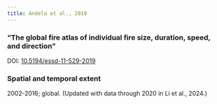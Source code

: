 ```yaml
---
title: Andela et al., 2019
---
```


### "The global fire atlas of individual fire size, duration, speed, and direction"

DOI: [10.5194/essd-11-529-2019](https://doi.org/10.5194/essd-11-529-2019)

### Spatial and temporal extent

2002-2016; global. (Updated with data through 2020 in Li et al., 2024.)